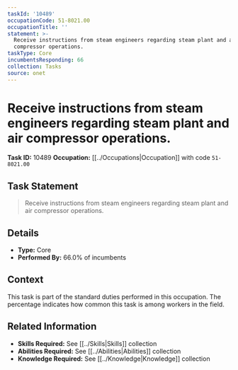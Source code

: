 ```yaml
---
taskId: '10489'
occupationCode: 51-8021.00
occupationTitle: ''
statement: >-
  Receive instructions from steam engineers regarding steam plant and air
  compressor operations.
taskType: Core
incumbentsResponding: 66
collection: Tasks
source: onet
---
```

# Receive instructions from steam engineers regarding steam plant and air compressor operations.

**Task ID:** 10489
**Occupation:** [[../Occupations|Occupation]] with code `51-8021.00`

## Task Statement

> Receive instructions from steam engineers regarding steam plant and air compressor operations.

## Details

- **Type:** Core
- **Performed By:** 66.0% of incumbents

## Context

This task is part of the standard duties performed in this occupation. The percentage indicates how common this task is among workers in the field.

## Related Information

- **Skills Required:** See [[../Skills|Skills]] collection
- **Abilities Required:** See [[../Abilities|Abilities]] collection
- **Knowledge Required:** See [[../Knowledge|Knowledge]] collection
